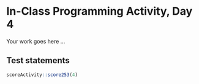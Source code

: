 # In-Class Programming Activity, Day 4

Your work goes here ...



## Test statements

```r
scoreActivity::score253(4)
```